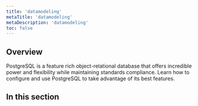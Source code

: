 ```yaml
---
title: 'datamodeling'
metaTitle: 'datamodeling'
metaDescription: 'datamodeling'
toc: false
---
```


## Overview

PostgreSQL is a feature rich object-relational database that offers incredible power and flexibility while maintaining standards compliance.  Learn how to configure and use PostgreSQL to take advantage of its best features.

## In this section

<Subsections />
